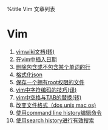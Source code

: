 %title Vim 文章列表
=Vim=
# [[vimwiki|vimwiki文档(转)]]
# [[insert_date|在vim中插入日期 ]]
# [[vim/delete_row|删除包含或不包含某个单词的行]]
# [[vim/format_json|格式化json]]
# [[vim/save_without_root|保存一个拥有root权限的文件 ]]
# [[vim/character_encoding_tricks_for_vim|vim中字符编码的技巧(译)]]
# [[vim/space_and_tab_replacement|vim中空格与TAB的替换(转)]]
# [[vim/change_file_format|改变文件格式（dos,unix,mac os) ]]
# [[vim/command_line_history|使用command line history编辑命令 ]]
# [[vim/search_history|使用search history进行有效搜索 ]]
